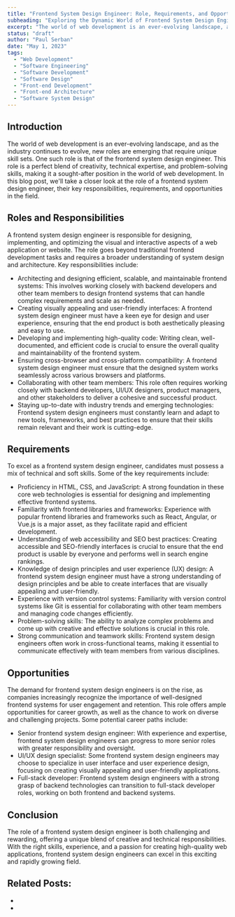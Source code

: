 ```yaml
---
title: "Frontend System Design Engineer: Role, Requirements, and Opportunities"
subheading: "Exploring the Dynamic World of Frontend System Design Engineering"
excerpt: "The world of web development is an ever-evolving landscape, and as the industry continues to evolve, new roles are emerging that require unique skill sets. One such role is that of the frontend system design engineer. This role is a perfect blend of creativity, technical expertise, and problem-solving skills, making it a sought-after position in the world of web development. In this blog post, we'll take a closer look at the role of a frontend system design engineer, their key responsibilities, requirements, and opportunities in the field."
status: "draft"
author: "Paul Serban"
date: "May 1, 2023"
tags:
  - "Web Development"
  - "Software Engineering"
  - "Software Development"
  - "Software Design"
  - "Front-end Development"
  - "Front-end Architecture"
  - "Software System Design"
---
```


## Introduction

The world of web development is an ever-evolving landscape, and as the industry continues to evolve, new roles are emerging that require unique skill sets. One such role is that of the frontend system design engineer. This role is a perfect blend of creativity, technical expertise, and problem-solving skills, making it a sought-after position in the world of web development. In this blog post, we'll take a closer look at the role of a frontend system design engineer, their key responsibilities, requirements, and opportunities in the field.

## Roles and Responsibilities

A frontend system design engineer is responsible for designing, implementing, and optimizing the visual and interactive aspects of a web application or website. The role goes beyond traditional frontend development tasks and requires a broader understanding of system design and architecture. Key responsibilities include:
- Architecting and designing efficient, scalable, and maintainable frontend systems: This involves working closely with backend developers and other team members to design frontend systems that can handle complex requirements and scale as needed.
- Creating visually appealing and user-friendly interfaces: A frontend system design engineer must have a keen eye for design and user experience, ensuring that the end product is both aesthetically pleasing and easy to use.
- Developing and implementing high-quality code: Writing clean, well-documented, and efficient code is crucial to ensure the overall quality and maintainability of the frontend system.
- Ensuring cross-browser and cross-platform compatibility: A frontend system design engineer must ensure that the designed system works seamlessly across various browsers and platforms.
- Collaborating with other team members: This role often requires working closely with backend developers, UI/UX designers, product managers, and other stakeholders to deliver a cohesive and successful product.
- Staying up-to-date with industry trends and emerging technologies: Frontend system design engineers must constantly learn and adapt to new tools, frameworks, and best practices to ensure that their skills remain relevant and their work is cutting-edge.

## Requirements

To excel as a frontend system design engineer, candidates must possess a mix of technical and soft skills. Some of the key requirements include:
- Proficiency in HTML, CSS, and JavaScript: A strong foundation in these core web technologies is essential for designing and implementing effective frontend systems.
- Familiarity with frontend libraries and frameworks: Experience with popular frontend libraries and frameworks such as React, Angular, or Vue.js is a major asset, as they facilitate rapid and efficient development.
- Understanding of web accessibility and SEO best practices: Creating accessible and SEO-friendly interfaces is crucial to ensure that the end product is usable by everyone and performs well in search engine rankings.
- Knowledge of design principles and user experience (UX) design: A frontend system design engineer must have a strong understanding of design principles and be able to create interfaces that are visually appealing and user-friendly.
- Experience with version control systems: Familiarity with version control systems like Git is essential for collaborating with other team members and managing code changes efficiently.
- Problem-solving skills: The ability to analyze complex problems and come up with creative and effective solutions is crucial in this role.
- Strong communication and teamwork skills: Frontend system design engineers often work in cross-functional teams, making it essential to communicate effectively with team members from various disciplines.

## Opportunities

The demand for frontend system design engineers is on the rise, as companies increasingly recognize the importance of well-designed frontend systems for user engagement and retention. This role offers ample opportunities for career growth, as well as the chance to work on diverse and challenging projects. Some potential career paths include:

- Senior frontend system design engineer: With experience and expertise, frontend system design engineers can progress to more senior roles with greater responsibility and oversight.
- UI/UX design specialist: Some frontend system design engineers may choose to specialize in user interface and user experience design, focusing on creating visually appealing and user-friendly applications.
- Full-stack developer: Frontend system design engineers with a strong grasp of backend technologies can transition to full-stack developer roles, working on both frontend and backend systems.

## Conclusion
The role of a frontend system design engineer is both challenging and rewarding, offering a unique blend of creative and technical responsibilities. With the right skills, experience, and a passion for creating high-quality web applications, frontend system design engineers can excel in this exciting and rapidly growing field.

## Related Posts:
- <Link href="/blog/posts/the-think-build-architect-mindset-in-web-development" label={`The Think-Build-Architect Mindset in Web Development`} isInternal={true} />
- <Link href="/blog/posts/sdlc-basics-best-practices-pitfalls" label={`An Introduction to the Software Development Lifecycle (SDLC): A Comprehensive Overview`} isInternal={true} />